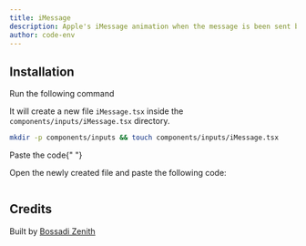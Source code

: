 ```yaml
---
title: iMessage
description: Apple's iMessage animation when the message is been sent by the user.
author: code-env
---
```


<ComponentPreview name="iMessage-inputs" height={100} />

## Installation

<Steps>

<Step>Run the following command</Step>

It will create a new file `iMessage.tsx` inside the `components/inputs/iMessage.tsx` directory.

```bash
mkdir -p components/inputs && touch components/inputs/iMessage.tsx
```

<Step>Paste the code</Step>{" "}

Open the newly created file and paste the following code:

```jsx file=<rootDir>/fg/inputs/iMessage.tsx

```

</Steps>

## Credits

Built by [Bossadi Zenith](https://github.com/code-env)
